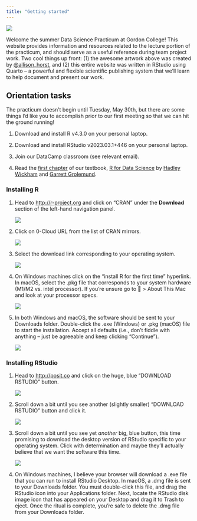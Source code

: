 ```yaml
---
title: "Getting started"
---
```


[![](_images/horst_tidyverse.jpg){fig-alt="click the image to be sent to Allison Horst's personal website"}](https://allisonhorst.com)

Welcome the summer Data Science Practicum at Gordon College! This website provides information and resources related to the lecture portion of the practicum, and should serve as a useful reference during team project work. Two cool things up front: (1) the awesome artwork above was created by [\@allison_horst](https://twitter.com/allison_horst), and (2) this entire website was written in RStudio using Quarto -- a powerful and flexible scientific publishing system that we'll learn to help document and present our work.

## Orientation tasks

The practicum doesn't begin until Tuesday, May 30th, but there are some things I'd like you to accomplish prior to our first meeting so that we can hit the ground running!

1.  Download and install R v4.3.0 on your personal laptop.

2.  Download and install RStudio v2023.03.1+446 on your personal laptop.

3.  Join our DataCamp classroom (see relevant email).

4.  Read the [first chapter](https://r4ds.had.co.nz/introduction.html) of our textbook, [R for Data Science](https://r4ds.had.co.nz/index.html) by [Hadley Wickham](https://hadley.nz) and [Garrett Grolemund](https://www.rstudio.com/authors/garrett-grolemund/).

### Installing R

1.  Head to <http://r-project.org> and click on "CRAN" under the **Download** section of the left-hand navigation panel.

    ![](_images/install-r-1.png)

2.  Click on 0-Cloud URL from the list of CRAN mirrors.

    ![](_images/install-r-2.png)

3.  Select the download link corresponding to your operating system.

    ![](_images/install-r-3.png)

4.  On Windows machines click on the "install R for the first time" hyperlink. In macOS, select the .pkg file that corresponds to your system hardware (M1/M2 vs. intel processor). If you're unsure go to  \> About This Mac and look at your processor specs.

    ![](_images/install-r-4.png)

5.  In both Windows and macOS, the software should be sent to your Downloads folder. Double-click the .exe (Windows) or .pkg (macOS) file to start the installation. Accept all defaults (i.e., don't fiddle with anything -- just be agreeable and keep clicking "Continue").

    ![](_images/install-r-5.png)

### Installing RStudio

1.  Head to <http://posit.co> and click on the huge, blue "DOWNLOAD RSTUDIO" button.

    ![](_images/install-rstudio-1.png)

2.  Scroll down a bit until you see another (slightly smaller) "DOWNLOAD RSTUDIO" button and click it.

    ![](_images/install-rstudio-2.png)

3.  Scroll down a bit until you see yet *another* big, blue button, this time promising to download the desktop version of RStudio specific to your operating system. Click with determination and maybe they'll actually believe that we want the software this time.

    ![](_images/install-rstudio-3.png)

4.  On Windows machines, I believe your browser will download a .exe file that you can run to install RStudio Desktop. In macOS, a .dmg file is sent to your Downloads folder. You must double-click this file, and drag the RStudio icon into your Applications folder. Next, locate the RStudio disk image icon that has appeared on your Desktop and drag it to Trash to eject. Once the ritual is complete, you're safe to delete the .dmg file from your Downloads folder.
